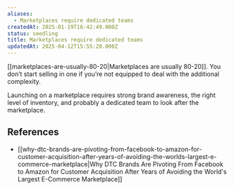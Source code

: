```yaml
---
aliases:
  - Marketplaces require dedicated teams
createdAt: 2025-01-19T16:42:49.000Z
status: seedling
title: Marketplaces require dedicated teams
updatedAt: 2025-04-12T15:55:20.000Z
---
```

[[marketplaces-are-usually-80-20|Marketplaces are usually 80-20]]. You don’t start selling in one if you’re not equipped to deal with the additional complexity.

Launching on a marketplace requires strong brand awareness, the right level of inventory, and probably a dedicated team to look after the marketplace.

## References

- [[why-dtc-brands-are-pivoting-from-facebook-to-amazon-for-customer-acquisition-after-years-of-avoiding-the-worlds-largest-e-commerce-marketplace|Why DTC Brands Are Pivoting From Facebook to Amazon for Customer Acquisition After Years of Avoiding the World's Largest E-Commerce Marketplace]]
